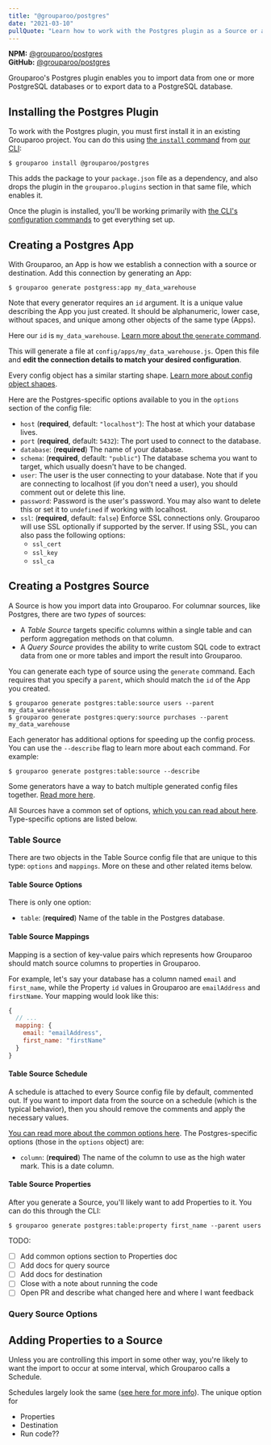 ```yaml
---
title: "@grouparoo/postgres"
date: "2021-03-10"
pullQuote: "Learn how to work with the Postgres plugin as a Source or a Destination."
---
```


**NPM:** [@grouparoo/postgres](https://www.npmjs.com/package/@grouparoo/postgres) <br />
**GitHub:** [@grouparoo/postgres](https://github.com/grouparoo/grouparoo/tree/main/plugins/%40grouparoo/postgres)

Grouparoo's Postgres plugin enables you to import data from one or more PostgreSQL databases or to export data to a PostgreSQL database.

## Installing the Postgres Plugin

To work with the Postgres plugin, you must first install it in an existing Grouparoo project. You can do this using [the `install` command](/docs/cli/setup#install) from [our CLI](/docs/cli):

    $ grouparoo install @grouparoo/postgres

This adds the package to your `package.json` file as a dependency, and also drops the plugin in the `grouparoo.plugins` section in that same file, which enables it.

Once the plugin is installed, you'll be working primarily with [the CLI's configuration commands](/docs/cli/config) to get everything set up.

## Creating a Postgres App

With Grouparoo, an App is how we establish a connection with a source or destination. Add this connection by generating an App:

    $ grouparoo generate postgress:app my_data_warehouse

<Alert variant="primary">
  <p className="mb-0">
    Note that every generator requires an <code>id</code> argument. It is a
    unique value describing the App you just created. It should be alphanumeric,
    lower case, without spaces, and unique among other objects of the same type
    (Apps).
  </p>
</Alert>

Here our `id` is `my_data_warehouse`. [Learn more about the `generate` command](/docs/cli/config#generate).

This will generate a file at `config/apps/my_data_warehouse.js`. Open this file and **edit the connection details to match your desired configuration**.

Every config object has a similar starting shape. [Learn more about config object shapes](/docs/config/code-config#config-object-shapes).

Here are the Postgres-specific options available to you in the `options` section of the config file:

- `host` (**required**, default: `"localhost"`): The host at which your database lives.
- `port` (**required**, default: `5432`): The port used to connect to the database.
- `database`: (**required**) The name of your database.
- `schema`: (**required**, default: `"public"`) The database schema you want to target, which usually doesn't have to be changed.
- `user`: The user is the user connecting to your database. Note that if you are connecting to localhost (if you don't need a user), you should comment out or delete this line.
- `password`: Password is the user's password. You may also want to delete this or set it to `undefined` if working with localhost.
- `ssl`: (**required**, default: `false`) Enforce SSL connections only. Grouparoo will use SSL optionally if supported by the server. If using SSL, you can also pass the following options:
  - `ssl_cert`
  - `ssl_key`
  - `ssl_ca`

## Creating a Postgres Source

A Source is how you import data into Grouparoo. For columnar sources, like Postgres, there are two _types_ of sources:

- A _Table Source_ targets specific columns within a single table and can perform aggregation methods on that column.
- A _Query Source_ provides the ability to write custom SQL code to extract data from one or more tables and import the result into Grouparoo.

You can generate each type of source using the `generate` command. Each requires that you specify a `parent`, which should match the `id` of the App you created.

    $ grouparoo generate postgres:table:source users --parent my_data_warehouse
    $ grouparoo generate postgres:query:source purchases --parent my_data_warehouse

Each generator has additional options for speeding up the config process. You can use the `--describe` flag to learn more about each command. For example:

    $ grouparoo generate postgres:table:source --describe

Some generators have a way to batch multiple generated config files together. [Read more here](/docs/config/sources/community#batch-source-generation).

All Sources have a common set of options, [which you can read about here](/docs/config/sources/community#configuring-your-source). Type-specific options are listed below.

### Table Source

There are two objects in the Table Source config file that are unique to this type: `options` and `mappings`. More on these and other related items below.

#### Table Source Options

There is only one option:

- `table`: (**required**) Name of the table in the Postgres database.

#### Table Source Mappings

Mapping is a section of key-value pairs which represents how Grouparoo should match source columns to properties in Grouparoo.

For example, let's say your database has a column named `email` and `first_name`, while the Property `id` values in Grouparoo are `emailAddress` and `firstName`. Your mapping would look like this:

```js
{
  // ...
  mapping: {
    email: "emailAddress",
    first_name: "firstName"
  }
}
```

#### Table Source Schedule

A schedule is attached to every Source config file by default, commented out. If you want to import data from the source on a schedule (which is the typical behavior), then you should remove the comments and apply the necessary values.

[You can read more about the common options here](/docs/config/sources/community#adding-a-schedule). The Postgres-specific options (those in the `options` object) are:

- `column`: (**required**) The name of the column to use as the high water mark. This is a date column.

#### Table Source Properties

After you generate a Source, you'll likely want to add Properties to it. You can do this through the CLI:

    $ grouparoo generate postgres:table:property first_name --parent users

TODO:

- [ ] Add common options section to Properties doc
- [ ] Add docs for query source
- [ ] Add docs for destination
- [ ] Close with a note about running the code
- [ ] Open PR and describe what changed here and where I want feedback

### Query Source Options

## Adding Properties to a Source

Unless you are controlling this import in some other way, you're likely to want the import to occur at some interval, which Grouparoo calls a Schedule.

Schedules largely look the same ([see here for more info](/docs/config/sources/community#adding-a-schedule)). The unique option for

- Properties
- Destination
- Run code??
